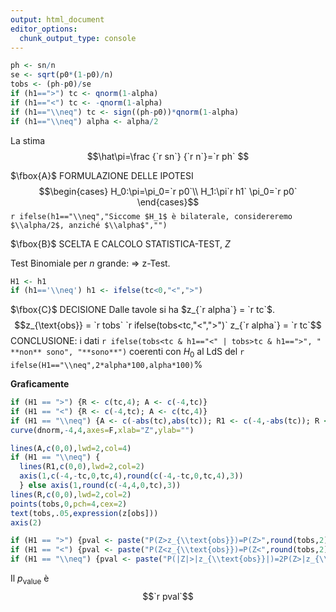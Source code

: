 ```yaml
---
output: html_document
editor_options: 
  chunk_output_type: console
---
```

```r
ph <- sn/n
se <- sqrt(p0*(1-p0)/n)
tobs <- (ph-p0)/se
if (h1==">") tc <- qnorm(1-alpha)
if (h1=="<") tc <- -qnorm(1-alpha)
if (h1=="\\neq") tc <- sign((ph-p0))*qnorm(1-alpha)
if (h1=="\\neq") alpha <- alpha/2
```

La stima
$$\hat\pi=\frac {`r sn`} {`r n`}=`r ph` $$

$\fbox{A}$ FORMULAZIONE DELLE IPOTESI
$$\begin{cases}
H_0:\pi=\pi_0=`r p0`\\
H_1:\pi`r h1` \pi_0=`r p0`
\end{cases}$$
`r ifelse(h1=="\\neq","Siccome $H_1$ è bilaterale, considereremo $\\alpha/2$, anziché $\\alpha$","")`

$\fbox{B}$ SCELTA E CALCOLO STATISTICA-TEST, $Z$

Test Binomiale per $n$ grande: $\Rightarrow$ z-Test.

\begin{eqnarray*}
 \frac{\hat\pi - \pi_{0}} {\sqrt {\pi_0(1-\pi_0)/\,n}}&\sim&N(0,1)\\
    z_{\text{obs}}
&=& \frac{ (`r ph`- `r p0`)} {\sqrt{`r p0`(1-`r p0`)/`r n`}}
 =  `r tobs`\, .
\end{eqnarray*}

```r
H1 <- h1
if (h1=='\\neq') h1 <- ifelse(tc<0,"<",">")
```

$\fbox{C}$ DECISIONE
Dalle tavole si ha $z_{`r alpha`} = `r tc`$.
$$z_{\text{obs}} = `r tobs` `r ifelse(tobs<tc,"<",">")` z_{`r alpha`} = `r tc`$$
CONCLUSIONE: i dati `r ifelse(tobs<tc & h1=="<" | tobs>tc & h1==">", " **non** sono", "**sono**")` coerenti con $H_{0}$ al LdS del `r ifelse(H1=="\\neq",2*alpha*100,alpha*100)`%

**Graficamente**

```r
if (H1 == ">") {R <- c(tc,4); A <- c(-4,tc)}
if (H1 == "<") {R <- c(-4,tc); A <- c(tc,4)}
if (H1 == "\\neq") {A <- c(-abs(tc),abs(tc)); R1 <- c(-4,-abs(tc)); R <- c(4,abs(tc))}
curve(dnorm,-4,4,axes=F,xlab="Z",ylab="")

lines(A,c(0,0),lwd=2,col=4)
if (H1 == "\\neq") {
  lines(R1,c(0,0),lwd=2,col=2) 
  axis(1,c(-4,-tc,0,tc,4),round(c(-4,-tc,0,tc,4),3))
  } else axis(1,round(c(-4,4,0,tc),3))
lines(R,c(0,0),lwd=2,col=2)
points(tobs,0,pch=4,cex=2)
text(tobs,.05,expression(z[obs]))
axis(2)
```

```r
if (H1 == ">") {pval <- paste("P(Z>z_{\\text{obs}})=P(Z>",round(tobs,2),")=",format(1-pnorm(tobs),digits=4,scipen=8))}
if (H1 == "<") {pval <- paste("P(Z<z_{\\text{obs}})=P(Z<",round(tobs,2),")=",format(pnorm(tobs),digits=4,scipen=8))}
if (H1 == "\\neq") {pval <- paste("P(|Z|>|z_{\\text{obs}}|)=2P(Z>|z_{\\text{obs}}|)=2P(Z>|",round(tobs,2),"|)=",format(2*pnorm(-abs(round(tobs,2))),digits=4,scipen=8))}
```

Il $p_{\text{value}}$ è
$$`r pval`$$
